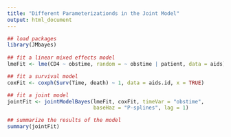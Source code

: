 ```yaml
---
title: "Different Parameterizationds in the Joint Model"
output: html_document
---
```




```r

## load packages
library(JMbayes)
  
## fit a linear mixed effects model  
lmeFit <- lme(CD4 ~ obstime, random = ~ obstime | patient, data = aids)

## fit a survival model
coxFit <- coxph(Surv(Time, death) ~ 1, data = aids.id, x = TRUE)

## fit a joint model
jointFit <- jointModelBayes(lmeFit, coxFit, timeVar = "obstime",
                            baseHaz = "P-splines", lag = 1)

## summarize the results of the model
summary(jointFit)

```

